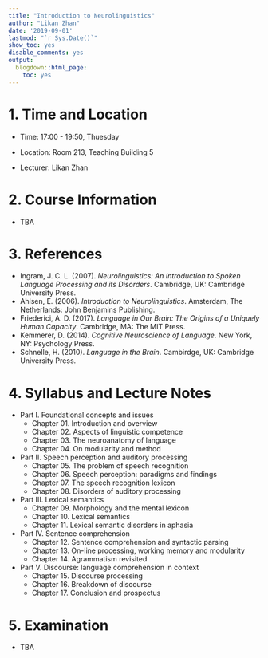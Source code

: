 ```yaml
---
title: "Introduction to Neurolinguistics"
author: "Likan Zhan"
date: '2019-09-01'
lastmod: "`r Sys.Date()`"
show_toc: yes
disable_comments: yes
output:
  blogdown::html_page:
    toc: yes
---
```


# 1. Time and Location

- Time: 17:00 - 19:50, Thuesday

- Location: Room 213, Teaching Building 5

- Lecturer: Likan Zhan

# 2. Course Information

- TBA

# 3. References

- Ingram, J. C. L. (2007). *Neurolinguistics: An Introduction to Spoken Language Processing and its Disorders*. Cambridge, UK: Cambridge University Press.
- Ahlsen, E. (2006). *Introduction to Neurolinguistics*. Amsterdam, The Netherlands: John Benjamins Publishing.
- Friederici, A. D. (2017). *Language in Our Brain: The Origins of a Uniquely Human Capacity*. Cambridge, MA: The MIT Press.
- Kemmerer, D. (2014). *Cognitive Neuroscience of Language*. New York, NY: Psychology Press.
- Schnelle, H. (2010). *Language in the Brain*. Cambirdge, UK: Cambridge University Press.

# 4. Syllabus and Lecture Notes

- Part I. Foundational concepts and issues
  - Chapter 01. Introduction and overview
  - Chapter 02. Aspects of linguistic competence
  - Chapter 03. The neuroanatomy of language
  - Chapter 04. On modularity and method

- Part II. Speech perception and auditory processing
  - Chapter 05. The problem of speech recognition
  - Chapter 06. Speech perception: paradigms and findings
  - Chapter 07. The speech recognition lexicon
  - Chapter 08. Disorders of auditory processing

- Part III. Lexical semantics
  - Chapter 09. Morphology and the mental lexicon
  - Chapter 10. Lexical semantics
  - Chapter 11. Lexical semantic disorders in aphasia

- Part IV. Sentence comprehension
  - Chapter 12. Sentence comprehension and syntactic parsing
  - Chapter 13. On-line processing, working memory and modularity
  - Chapter 14. Agrammatism revisited

- Part V. Discourse: language comprehension in context
  - Chapter 15. Discourse processing
  - Chapter 16. Breakdown of discourse
  - Chapter 17. Conclusion and prospectus

# 5. Examination

- TBA
<!---
- Time and location: **08:00-09:50, July 13**, **Room 104, Teaching Building 4**;
- Structure of the exam: 65 multiple choices, selected from the *learning check* problems of chapters *1 - 13*; 2 essay questions, selected from the *odd-numbered problems* of chapters *9 - 13*.
--->